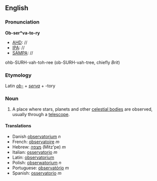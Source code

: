 ==English==
===Pronunciation===
'''Ob-ser*va-to-ry'''
*[[AHD]]: //
*[[IPA]]: //
*[[SAMPA]]: //
ohb-SURH-vah-toh-ree (ob-SURH-vah-tree, chiefly ''Brit'')

===Etymology===

Latin ''[[ob|ob-]]'' + ''[[serva]]'' + -tory

===Noun===
#A place where stars, planets and other [[celestial body|celestial bodies]] are observed, usually through a [[telescope]].

====Translations====
*Danish [[observatorium]] ''n''
*French: [[observatoire]] ''m''
*Hebrew: [[מצפה]] (Mitz'pe) ''m''
*Italian: [[osservatorio]] ''m''
*Latin: [[observatorium]]
*Polish: [[obserwatorium]] ''n''
*Portuguese: [[observatório]] ''m''
*Spanish: [[osservatorio]] ''m''